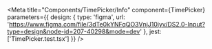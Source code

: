 
<Meta
  title="Components/TimePicker/Info"
  component={TimePicker}
  parameters={{
    design: {
      type: 'figma',
      url: 'https://www.figma.com/file/3dTe0kYNFqQO3VnjJ10jyv/DS2.0-Input?type=design&node-id=207-40298&mode=dev'
    },
    jest: ['TimePicker.test.tsx']
  }}
/>

<Story of={DecoratorDefault} />

<Unstyled>
  <Stories />
</Unstyled>
